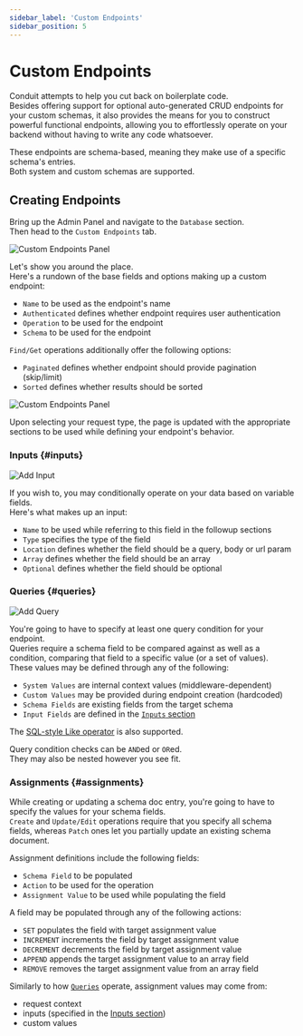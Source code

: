```yaml
---
sidebar_label: 'Custom Endpoints'
sidebar_position: 5
---
```


# Custom Endpoints

Conduit attempts to help you cut back on boilerplate code.<br />
Besides offering support for optional auto-generated CRUD endpoints for your custom schemas,
it also provides the means for you to construct powerful functional endpoints,
allowing you to effortlessly operate on your backend without having to write any code whatsoever.

These endpoints are schema-based, meaning they make use of a specific schema's entries.<br />
Both system and custom schemas are supported.

## Creating Endpoints

Bring up the Admin Panel and navigate to the `Database` section.<br />
Then head to the `Custom Endpoints` tab.

![Custom Endpoints Panel](/v0.14/first_app/custom_endpoints_panel.png)

Let's show you around the place.<br />
Here's a rundown of the base fields and options making up a custom endpoint:

- `Name` to be used as the endpoint's name
- `Authenticated` defines whether endpoint requires user authentication
- `Operation` to be used for the endpoint
- `Schema` to be used for the endpoint

`Find/Get` operations additionally offer the following options:

- `Paginated` defines whether endpoint should provide pagination (skip/limit)
- `Sorted` defines whether results should be sorted

![Custom Endpoints Panel](/v0.14/first_app/SomeEndpoint.png)

Upon selecting your request type, the page is updated with the appropriate sections
to be used while defining your endpoint's behavior.

### Inputs {#inputs}

![Add Input](/v0.14/first_app/add_input.png)

If you wish to, you may conditionally operate on your data based on variable fields.<br />
Here's what makes up an input:

- `Name` to be used while referring to this field in the followup sections
- `Type` specifies the type of the field
- `Location` defines whether the field should be a query, body or url param
- `Array` defines whether the field should be an array
- `Optional` defines whether the field should be optional

### Queries {#queries}

![Add Query](/v0.14/first_app/add_condition.png)

You're going to have to specify at least one query condition for your endpoint.<br />
Queries require a schema field to be compared against as well as a condition,
comparing that field to a specific value (or a set of values).<br />
These values may be defined through any of the following:

- `System Values` are internal context values (middleware-dependent)
- `Custom Values` may be provided during endpoint creation (hardcoded)
- `Schema Fields` are existing fields from the target schema
- `Input Fields` are defined in the [`Inputs` section](#inputs)

The [SQL-style Like operator](https://www.w3schools.com/sql/sql_like.asp) is also supported.

Query condition checks can be `AND`ed or `OR`ed.<br />
They may also be nested however you see fit.

### Assignments {#assignments}

While creating or updating a schema doc entry, you're going to have to specify the values for your schema fields.<br />
`Create` and `Update/Edit` operations require that you specify all schema fields,
whereas `Patch` ones let you partially update an existing schema document.

Assignment definitions include the following fields:

- `Schema Field` to be populated
- `Action` to be used for the operation
- `Assignment Value` to be used while populating the field

A field may be populated through any of the following actions:

- `SET` populates the field with target assignment value
- `INCREMENT` increments the field by target assignment value
- `DECREMENT` decrements the field by target assignment value
- `APPEND` appends the target assignment value to an array field
- `REMOVE` removes the target assignment value from an array field

Similarly to how [`Queries`](#queries) operate, assignment values may come from:

- request context
- inputs (specified in the [Inputs section](#inputs))
- custom values
